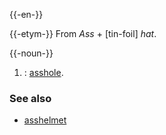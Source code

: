 {{-en-}}

{{-etym-}}
From ''Ass'' + [tin-foil] ''hat''.

{{-noun-}}
#{{cattag2|internet|slang}}: [[asshole]].

===See also===
*[[asshelmet]]